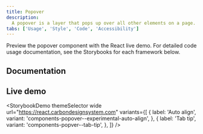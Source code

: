 ```yaml
---
title: Popover
description:
  A popover is a layer that pops up over all other elements on a page.
tabs: ['Usage', 'Style', 'Code', 'Accessibility']
---
```


<PageDescription>

Preview the popover component with the React live demo. For detailed code usage
documentation, see the Storybooks for each framework below.

</PageDescription>

## Documentation

<Row className="resource-card-group">
<Column colLg={4} colMd={4} noGutterSm>
  <ResourceCard
    subTitle="React"
    href="https://react.carbondesignsystem.com/?path=/docs/components-popover--overview"
    >

<MdxIcon name="react" />

  </ResourceCard>
</Column>
<Column colLg={4} colMd={4} noGutterSm>
  <ResourceCard
      subTitle="Web Components"
      href="https://web-components.carbondesignsystem.com/?path=/story/components-popover--tab-tip"
      >

<MdxIcon name="webcomponents" />

  </ResourceCard>
</Column>
</Row>

## Live demo

<StorybookDemo
  themeSelector
  wide
  url="https://react.carbondesignsystem.com"
  variants={[
    {
      label: 'Auto align',
      variant: 'components-popover--experimental-auto-align',
    },
    {
      label: 'Tab tip',
      variant: 'components-popver--tab-tip',
    },
  ]}
/>
